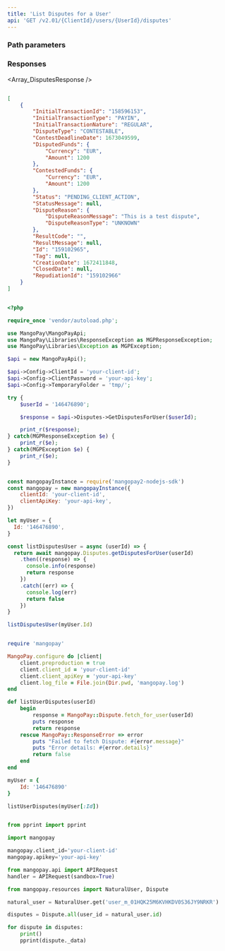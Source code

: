 ```yaml
---
title: 'List Disputes for a User'  
api: 'GET /v2.01/{ClientId}/users/{UserId}/disputes'  
---
```


  

### Path parameters  

<UserId />  

### Responses  

<AccordionGroup><Accordion title="200 ">  

<Array_DisputesResponse /></Accordion></AccordionGroup>  

<ResponseExample>  

```json 200   

[
    {
        "InitialTransactionId": "158596153",
        "InitialTransactionType": "PAYIN",
        "InitialTransactionNature": "REGULAR",
        "DisputeType": "CONTESTABLE",
        "ContestDeadlineDate": 1673049599,
        "DisputedFunds": {
            "Currency": "EUR",
            "Amount": 1200
        },
        "ContestedFunds": {
            "Currency": "EUR",
            "Amount": 1200
        },
        "Status": "PENDING_CLIENT_ACTION",
        "StatusMessage": null,
        "DisputeReason": {
            "DisputeReasonMessage": "This is a test dispute",
            "DisputeReasonType": "UNKNOWN"
        },
        "ResultCode": "",
        "ResultMessage": null,
        "Id": "159102965",
        "Tag": null,
        "CreationDate": 1672411848,
        "ClosedDate": null,
        "RepudiationId": "159102966"
    }
]  

 ```  

</ResponseExample>  

<RequestExample>  
  
```php PHP  

<?php 

require_once 'vendor/autoload.php';

use MangoPay\MangoPayApi;
use MangoPay\Libraries\ResponseException as MGPResponseException;
use MangoPay\Libraries\Exception as MGPException;

$api = new MangoPayApi();

$api->Config->ClientId = 'your-client-id';
$api->Config->ClientPassword = 'your-api-key';
$api->Config->TemporaryFolder = 'tmp/';

try {
    $userId = '146476890';

    $response = $api->Disputes->GetDisputesForUser($userId);

    print_r($response);
} catch(MGPResponseException $e) {
    print_r($e);
} catch(MGPException $e) {
    print_r($e);
}  
```  

  
```javascript NodeJS  

const mangopayInstance = require('mangopay2-nodejs-sdk')
const mangopay = new mangopayInstance({
    clientId: 'your-client-id',
    clientApiKey: 'your-api-key',
})

let myUser = {
  Id: '146476890',
}

const listDisputesUser = async (userId) => {
  return await mangopay.Disputes.getDisputesForUser(userId)
    .then((response) => {
      console.info(response)
      return response
    })
    .catch((err) => {
      console.log(err)
      return false
    })
}

listDisputesUser(myUser.Id)  
```  

  
```ruby Ruby  

require 'mangopay'

MangoPay.configure do |client|
    client.preproduction = true
    client.client_id = 'your-client-id'
    client.client_apiKey = 'your-api-key'
    client.log_file = File.join(Dir.pwd, 'mangopay.log')
end

def listUserDisputes(userId)
    begin
        response = MangoPay::Dispute.fetch_for_user(userId)
        puts response
        return response
    rescue MangoPay::ResponseError => error
        puts "Failed to fetch Dispute: #{error.message}"
        puts "Error details: #{error.details}"
        return false
    end
end

myUser = {
    Id: '146476890'
}

listUserDisputes(myUser[:Id])  
```  

  
```python Python  

from pprint import pprint

import mangopay

mangopay.client_id='your-client-id'
mangopay.apikey='your-api-key'

from mangopay.api import APIRequest
handler = APIRequest(sandbox=True)

from mangopay.resources import NaturalUser, Dispute

natural_user = NaturalUser.get('user_m_01HQK25M6KVHKDV0S36JY9NRKR')

disputes = Dispute.all(user_id = natural_user.id)

for dispute in disputes:   
    print()
    pprint(dispute._data)  
```  

  
</RequestExample>